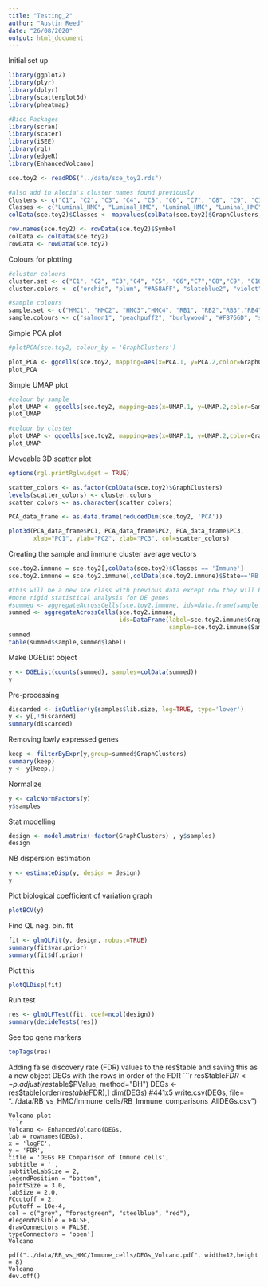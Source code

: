 ---
title: "Testing_2"
author: "Austin Reed"
date: "26/08/2020"
output: html_document
---

Initial set up
```{r, message=FALSE}
library(ggplot2)
library(plyr)
library(dplyr)
library(scatterplot3d)
library(pheatmap)

#Bioc Packages
library(scran)
library(scater)
library(iSEE)
library(rgl)
library(edgeR)
library(EnhancedVolcano)

sce.toy2 <- readRDS("../data/sce_toy2.rds")

#also add in Alecia's cluster names found previously
Clusters <- c("C1", "C2", "C3", "C4", "C5", "C6", "C7", "C8", "C9", "C10", "C11", "C12", "C13", "C14","C15")
Classes <- c("Luminal_HMC", "Luminal_HMC", "Luminal_HMC", "Luminal_HMC", "Luminal_HMC", "Immune", "Luminal_HMC", "Endothelial",  "Vascular_accessory", "Luminal_LP","Basal", "Luminal_HR", "Immune",  "Immune", "Fibroblast")
colData(sce.toy2)$Classes <- mapvalues(colData(sce.toy2)$GraphClusters, Clusters, Classes)

row.names(sce.toy2) <- rowData(sce.toy2)$Symbol
colData <- colData(sce.toy2)
rowData <- rowData(sce.toy2)
```

Colours for plotting
```{r}
#cluster colours
cluster.set <- c("C1", "C2", "C3","C4", "C5", "C6","C7","C8","C9", "C10", "C11","C12", "C13", "C14", "C15")
cluster.colors <- c("orchid", "plum", "#A58AFF", "slateblue2", "violet", "olivedrab", "#DF70F8", "lightgoldenrod", "sandybrown", "violetred3", "tomato1", "violetred2", "#99A800", "yellow4", "tan3")

#sample colours
sample.set <- c("HMC1", "HMC2", "HMC3","HMC4", "RB1", "RB2","RB3","RB4")
sample.colours <- c("salmon1", "peachpuff2", "burlywood", "#F8766D", "steelblue3", "slategray3", "paleturquoise3","#00BFC4")
```

Simple PCA plot
```{r}
#plotPCA(sce.toy2, colour_by = 'GraphClusters')

plot_PCA <- ggcells(sce.toy2, mapping=aes(x=PCA.1, y=PCA.2,color=GraphClusters)) + geom_point() + scale_color_manual(values = setNames(cluster.colors,cluster.set)) + theme(panel.border = element_blank(), panel.grid.major = element_blank(), panel.grid.minor = element_blank(), axis.line = element_line(colour = "black"))
plot_PCA
```

Simple UMAP plot
```{r}
#colour by sample
plot_UMAP <- ggcells(sce.toy2, mapping=aes(x=UMAP.1, y=UMAP.2,color=Sample)) + geom_point() + scale_color_manual(values = setNames(sample.colours,sample.set)) + theme(panel.border = element_blank(), panel.grid.major = element_blank(), panel.grid.minor = element_blank(), axis.line = element_line(colour = "black"))
plot_UMAP

#colour by cluster
plot_UMAP <- ggcells(sce.toy2, mapping=aes(x=UMAP.1, y=UMAP.2,color=GraphClusters)) + geom_point() + scale_color_manual(values = setNames(cluster.colors,cluster.set)) + theme(panel.border = element_blank(), panel.grid.major = element_blank(), panel.grid.minor = element_blank(), axis.line = element_line(colour = "black"))
plot_UMAP
```

Moveable 3D scatter plot
```{r}
options(rgl.printRglwidget = TRUE)

scatter_colors <- as.factor(colData(sce.toy2)$GraphClusters)
levels(scatter_colors) <- cluster.colors
scatter_colors <- as.character(scatter_colors)

PCA_data_frame <- as.data.frame(reducedDim(sce.toy2, 'PCA'))

plot3d(PCA_data_frame$PC1, PCA_data_frame$PC2, PCA_data_frame$PC3, 
       xlab="PC1", ylab="PC2", zlab="PC3", col=scatter_colors)
```

Creating the sample and immune cluster average vectors
```{r}
sce.toy2.immune = sce.toy2[,colData(sce.toy2)$Classes == 'Immune']
sce.toy2.immune = sce.toy2.immune[,colData(sce.toy2.immune)$State=='RB']

#this will be a new sce class with previous data except now they will be clumped together for 
#more rigid statistical analysis for DE genes
#summed <- aggregateAcrossCells(sce.toy2.immune, ids=data.frame(sample = sce.toy2.immune$Sample, label = sce.toy2.immune$GraphClusters))
summed <- aggregateAcrossCells(sce.toy2.immune,
                               ids=DataFrame(label=sce.toy2.immune$GraphClusters,
                                             sample=sce.toy2.immune$Sample))
summed
table(summed$sample,summed$label)
```
Make DGEList object
```{r}
y <- DGEList(counts(summed), samples=colData(summed))
y
```
Pre-processing
```{r}
discarded <- isOutlier(y$samples$lib.size, log=TRUE, type='lower')
y <- y[,!discarded]
summary(discarded)
```

Removing lowly expressed genes
```{r}
keep <- filterByExpr(y,group=summed$GraphClusters)
summary(keep)
y <- y[keep,]
```

Normalize
```{r}
y <- calcNormFactors(y)
y$samples
```
 

Stat modelling
```{r}
design <- model.matrix(~factor(GraphClusters) , y$samples)
design
```

NB dispersion estimation
```{r}
y <- estimateDisp(y, design = design)
y
```

Plot biological coefficient of variation graph
```{r}
plotBCV(y)
```
Find QL neg. bin. fit
```{r}
fit <- glmQLFit(y, design, robust=TRUE)
summary(fit$var.prior)
summary(fit$df.prior)
```
 

Plot this
```{r}
plotQLDisp(fit)
```

Run test
```{r}
res <- glmQLFTest(fit, coef=ncol(design))
summary(decideTests(res))
```

See top gene markers
```{r}
topTags(res)
```

Adding false discovery rate (FDR) values to the res$table and saving this as a new object DEGs with the rows in order of the FDR
```{r}
res$table$FDR <- p.adjust(res$table$PValue, method="BH")
DEGs <- res$table[order(res$table$FDR),]
dim(DEGs) #441x5
write.csv(DEGs, file= "../data/RB_vs_HMC/Immune_cells/RB_Immune_comparisons_AllDEGs.csv")
```
Volcano plot
```{r}
Volcano <- EnhancedVolcano(DEGs,
lab = rownames(DEGs),
x = 'logFC',
y = 'FDR',
title = 'DEGs RB Comparison of Immune cells',
subtitle = '',
subtitleLabSize = 2,
legendPosition = "bottom",
pointSize = 3.0,
labSize = 2.0,
FCcutoff = 2,
pCutoff = 10e-4,
col = c("grey", "forestgreen", "steelblue", "red"),
#legendVisible = FALSE,
drawConnectors = FALSE,
typeConnectors = 'open')
Volcano

pdf("../data/RB_vs_HMC/Immune_cells/DEGs_Volcano.pdf", width=12,height = 8)
Volcano
dev.off()
```



